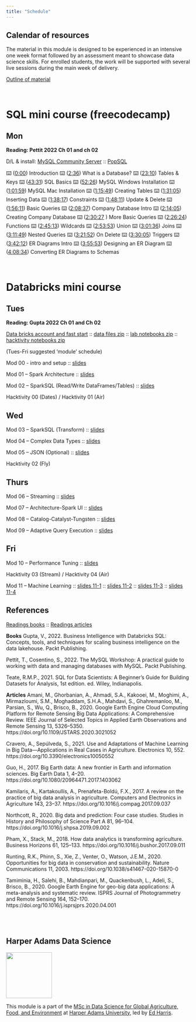```yaml
---
title: "Schedule"
---
```


## Calendar of resources

The material in this module is designed to be experienced in an intensive one week format followed by an assessment meant to showcase data science skills. For enrolled students, the work will be supported with several live sessions during the main week of delivery.

[Outline of material](files/databricks-outline.docx)

<br>

# **SQL mini course (freecodecamp)**

## Mon

**Reading: Pettit 2022 Ch 01 and ch 02**

D/L & install: [MySQL Community Server](https://dev.mysql.com/downloads/mysql/) :: [PopSQL](https://popsql.com/)

⌨️ ([0:00](https://www.youtube.com/watch?v=HXV3zeQKqGY&t=0s)) Introduction ⌨️ ([2:36](https://www.youtube.com/watch?v=HXV3zeQKqGY&t=156s)) What is a Database? ⌨️ ([23:10](https://www.youtube.com/watch?v=HXV3zeQKqGY&t=1390s)) Tables & Keys ⌨️ ([43:31](https://www.youtube.com/watch?v=HXV3zeQKqGY&t=2611s)) SQL Basics ⌨️ ([52:26](https://www.youtube.com/watch?v=HXV3zeQKqGY&t=3146s)) MySQL Windows Installation ⌨️ ([1:01:59](https://www.youtube.com/watch?v=HXV3zeQKqGY&t=3719s)) MySQL Mac Installation ⌨️ ([1:15:49](https://www.youtube.com/watch?v=HXV3zeQKqGY&t=4549s)) Creating Tables ⌨️ ([1:31:05](https://www.youtube.com/watch?v=HXV3zeQKqGY&t=5465s)) Inserting Data ⌨️ ([1:38:17](https://www.youtube.com/watch?v=HXV3zeQKqGY&t=5897s)) Constraints ⌨️ ([1:48:11](https://www.youtube.com/watch?v=HXV3zeQKqGY&t=6491s)) Update & Delete ⌨️ ([1:56:11](https://www.youtube.com/watch?v=HXV3zeQKqGY&t=6971s)) Basic Queries ⌨️ ([2:08:37](https://www.youtube.com/watch?v=HXV3zeQKqGY&t=7717s)) Company Database Intro ⌨️ ([2:14:05](https://www.youtube.com/watch?v=HXV3zeQKqGY&t=8045s)) Creating Company Database ⌨️ ([2:30:27](https://www.youtube.com/watch?v=HXV3zeQKqGY&t=9027s) ) More Basic Queries ⌨️ ([2:26:24](https://www.youtube.com/watch?v=HXV3zeQKqGY&t=8784s)) Functions ⌨️ ([2:45:13](https://www.youtube.com/watch?v=HXV3zeQKqGY&t=9913s)) Wildcards ⌨️ ([2:53:53](https://www.youtube.com/watch?v=HXV3zeQKqGY&t=10433s)) Union ⌨️ ([3:01:36](https://www.youtube.com/watch?v=HXV3zeQKqGY&t=10896s)) Joins ⌨️ ([3:11:49](https://www.youtube.com/watch?v=HXV3zeQKqGY&t=11509s)) Nested Queries ⌨️ ([3:21:52](https://www.youtube.com/watch?v=HXV3zeQKqGY&t=12112s)) On Delete ⌨️ ([3:30:05](https://www.youtube.com/watch?v=HXV3zeQKqGY&t=12605s)) Triggers ⌨️ ([3:42:12](https://www.youtube.com/watch?v=HXV3zeQKqGY&t=13332s)) ER Diagrams Intro ⌨️ ([3:55:53](https://www.youtube.com/watch?v=HXV3zeQKqGY&t=14153s)) Designing an ER Diagram ⌨️ ([4:08:34](https://www.youtube.com/watch?v=HXV3zeQKqGY&t=14914s)) Converting ER Diagrams to Schemas

<br>

# **Databricks mini course**

## Tues

**Reading: Gupta 2022 Ch 01 and Ch 02**

[Data bricks account and fast start](files/00-databricks-community-account.docx) :: [data files zip](https://www.dropbox.com/s/4raa80mv99aizpy/data.zip?dl=1) :: [lab notebooks zip](notebook-labs/databricks-notebooks.zip) :: [hacktivity notebooks zip](notebooks-hacktivity/hacktivities.zip)

(Tues-Fri suggested 'module' schedule)

Mod 00 - intro and setup :: [slides](http://localhost:5712/slides/DB-Spark-Mod00-Intro-and-Setup.pptx)

Mod 01 -- Spark Architecture :: [slides](http://localhost:5712/slides/DB-Spark-Mod01-Spark-Architecture!.pptx)

Mod 02 -- SparkSQL (Read/Write DataFrames/Tables) :: [slides](http://localhost:5712/slides/DB-Spark-Mod02-SparkSQL(Read-Write)!.pptx)

Hacktivity 00 (Dates) / Hacktivity 01 (Air)

## Wed

Mod 03 -- SparkSQL (Transform) :: [slides](http://localhost:5712/slides/DB-Spark-Mod03-SparkSQL-Transformations!%20(Student%20only).pptx)

Mod 04 -- Complex Data Types :: [slides](http://localhost:5712/slides/DB-Spark-Mod04-Complex%20(Student%20Only)!.pptx)

Mod 05 -- JSON (Optional) :: [slides](http://localhost:5712/slides/DB-Spark-Mod05-JSON!.pptx)

Hacktivity 02 (Fly)

## Thurs

Mod 06 -- Streaming :: [slides](http://localhost:5712/slides/DB-Spark-Mod06-Streaming!.pptx)

Mod 07 -- Architecture-Spark UI :: [slides](http://localhost:5712/slides/DB-Spark-Mod07-Job-Arch-SparkUI!.pptx)

Mod 08 -- Catalog-Catalyst-Tungsten :: [slides](http://localhost:5712/slides/DB-Spark-Mod08-Catalyst-Tungsten!.pptx)

Mod 09 -- Adaptive Query Execution :: [slides](http://localhost:5712/slides/DB-Spark-Mod09-AQE!.pptx)

## Fri

Mod 10 -- Performance Tuning :: [slides](http://localhost:5712/slides/DB-Spark-Mod10-Perf-Tuning!.pptx)

Hacktivity 03 (Stream) / Hacktivity 04 (Air)

Mod 11 -- Machine Learning :: [slides 11-1](http://localhost:5712/slides/Mod11-1.pptx) :: [slides 11-2](http://localhost:5712/slides/Mod11-2.pptx) :: [slides 11-3](http://localhost:5712/slides/Mod11-3.pptx) :: [slides 11-4](http://localhost:5712/slides/Mod11-4.pptx)

## References
[Readings books](files/readings-books.zip) :: [Readings articles](files/readings-articles.zip)

**Books**
Gupta, V., 2022. Business Intelligence with Databricks SQL: Concepts, tools, and techniques for scaling business intelligence on the data lakehouse. Packt Publishing.

Pettit, T., Cosentino, S., 2022. The MySQL Workshop: A practical guide to working with data and managing databases with MySQL. Packt Publishing.

Teate, R.M.P., 2021. SQL for Data Scientists: A Beginner’s Guide for Building Datasets for Analysis, 1st edition. ed. Wiley, Indianapolis.

**Articles**
Amani, M., Ghorbanian, A., Ahmadi, S.A., Kakooei, M., Moghimi, A., Mirmazloumi, S.M., Moghaddam, S.H.A., Mahdavi, S., Ghahremanloo, M., Parsian, S., Wu, Q., Brisco, B., 2020. Google Earth Engine Cloud Computing Platform for Remote Sensing Big Data Applications: A Comprehensive Review. IEEE Journal of Selected Topics in Applied Earth Observations and Remote Sensing 13, 5326–5350. https://doi.org/10.1109/JSTARS.2020.3021052

Cravero, A., Sepúlveda, S., 2021. Use and Adaptations of Machine Learning in Big Data—Applications in Real Cases in Agriculture. Electronics 10, 552. https://doi.org/10.3390/electronics10050552

Guo, H., 2017. Big Earth data: A new frontier in Earth and information sciences. Big Earth Data 1, 4–20. https://doi.org/10.1080/20964471.2017.1403062

Kamilaris, A., Kartakoullis, A., Prenafeta-Boldú, F.X., 2017. A review on the practice of big data analysis in agriculture. Computers and Electronics in Agriculture 143, 23–37. https://doi.org/10.1016/j.compag.2017.09.037

Northcott, R., 2020. Big data and prediction: Four case studies. Studies in History and Philosophy of Science Part A 81, 96–104. https://doi.org/10.1016/j.shpsa.2019.09.002

Pham, X., Stack, M., 2018. How data analytics is transforming agriculture. Business Horizons 61, 125–133. https://doi.org/10.1016/j.bushor.2017.09.011

Runting, R.K., Phinn, S., Xie, Z., Venter, O., Watson, J.E.M., 2020. Opportunities for big data in conservation and sustainability. Nature Communications 11, 2003. https://doi.org/10.1038/s41467-020-15870-0

Tamiminia, H., Salehi, B., Mahdianpari, M., Quackenbush, L., Adeli, S., Brisco, B., 2020. Google Earth Engine for geo-big data applications: A meta-analysis and systematic review. ISPRS Journal of Photogrammetry and Remote Sensing 164, 152–170. https://doi.org/10.1016/j.isprsjprs.2020.04.001


<br><br>

## Harper Adams Data Science

![](img/HDS.png){fig-alt="Harper Data Science" width="125"}

This module is a part of the [MSc in Data Science for Global Agriculture, Food, and Environment](https://www.harper-adams.ac.uk/courses/postgraduate/201194/data-science-for-global-agriculture-food-and-environment "MSc in Data Science") at [Harper Adams University](https://www.harper-adams.ac.uk/ "Harper Adams University"), led by [Ed Harris](https://www.harper-adams.ac.uk/general/staff/profile/201620/Edwin-Harris/ "Ed's Faculty page").
